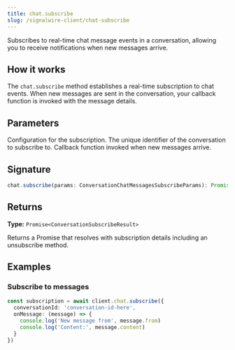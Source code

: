 ```yaml
---
title: chat.subscribe
slug: /signalwire-client/chat-subscribe
---
```



Subscribes to real-time chat message events in a conversation, allowing you to receive notifications when new messages arrive.

## How it works

The `chat.subscribe` method establishes a real-time subscription to chat events. When new messages are sent in the conversation, your callback function is invoked with the message details.

## Parameters

<APIField name="params" type="ConversationChatMessagesSubscribeParams" required>
  Configuration for the subscription.
</APIField>

<APIField name="params.conversationId" type="string" required>
  The unique identifier of the conversation to subscribe to.
</APIField>

<APIField name="params.onMessage" type="(message: ChatMessage) => void" required>
  Callback function invoked when new messages arrive.
</APIField>

## Signature

```typescript
chat.subscribe(params: ConversationChatMessagesSubscribeParams): Promise<ConversationSubscribeResult>
```

## Returns

**Type:** `Promise<ConversationSubscribeResult>`

Returns a Promise that resolves with subscription details including an unsubscribe method.

## Examples

### Subscribe to messages

```typescript
const subscription = await client.chat.subscribe({
  conversationId: 'conversation-id-here',
  onMessage: (message) => {
    console.log('New message from', message.from)
    console.log('Content:', message.content)
  }
})
```